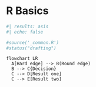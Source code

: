 # R Basics

```r
#| results: asis
#| echo: false

#source('_common.R')
#status("drafting")
```
```mermaid
flowchart LR
  A[Hard edge] --> B(Round edge)
  B --> C{Decision}
  C --> D[Result one]
  C --> E[Result two]
```

